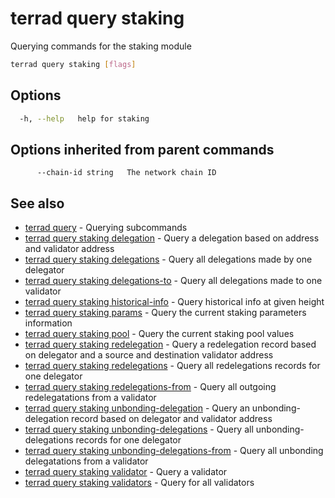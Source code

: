 # terrad query staking

Querying commands for the staking module

```sh Terrad
terrad query staking [flags]
```

## Options

```sh Terrad
  -h, --help   help for staking
```

## Options inherited from parent commands

```
      --chain-id string   The network chain ID
```

## See also

* [terrad query](terrad_query.mdx)	 - Querying subcommands
* [terrad query staking delegation](terrad_query_staking_delegation.mdx)	 - Query a delegation based on address and validator address
* [terrad query staking delegations](terrad_query_staking_delegations.mdx)	 - Query all delegations made by one delegator
* [terrad query staking delegations-to](terrad_query_staking_delegations-to.mdx)	 - Query all delegations made to one validator
* [terrad query staking historical-info](terrad_query_staking_historical-info.mdx)	 - Query historical info at given height
* [terrad query staking params](terrad_query_staking_params.mdx)	 - Query the current staking parameters information
* [terrad query staking pool](terrad_query_staking_pool.mdx)	 - Query the current staking pool values
* [terrad query staking redelegation](terrad_query_staking_redelegation.mdx)	 - Query a redelegation record based on delegator and a source and destination validator address
* [terrad query staking redelegations](terrad_query_staking_redelegations.mdx)	 - Query all redelegations records for one delegator
* [terrad query staking redelegations-from](terrad_query_staking_redelegations-from.mdx)	 - Query all outgoing redelegatations from a validator
* [terrad query staking unbonding-delegation](terrad_query_staking_unbonding-delegation.mdx)	 - Query an unbonding-delegation record based on delegator and validator address
* [terrad query staking unbonding-delegations](terrad_query_staking_unbonding-delegations.mdx)	 - Query all unbonding-delegations records for one delegator
* [terrad query staking unbonding-delegations-from](terrad_query_staking_unbonding-delegations-from.mdx)	 - Query all unbonding delegatations from a validator
* [terrad query staking validator](terrad_query_staking_validator.mdx)	 - Query a validator
* [terrad query staking validators](terrad_query_staking_validators.mdx)	 - Query for all validators


